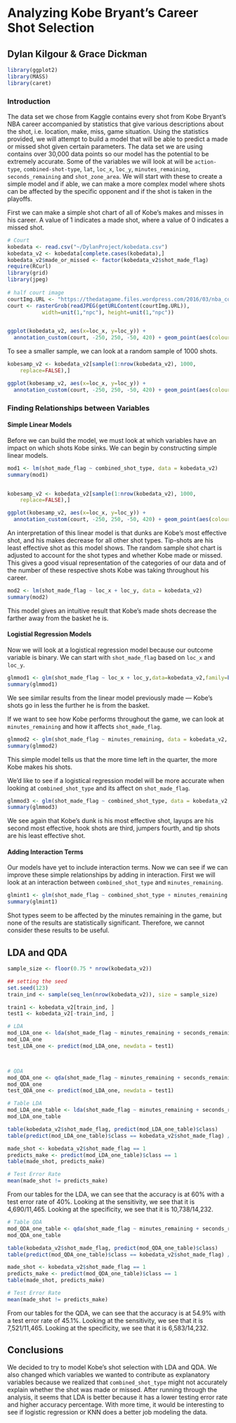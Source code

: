 # **Analyzing Kobe Bryant's Career Shot Selection**
## Dylan Kilgour & Grace Dickman

```r
library(ggplot2)
library(MASS)
library(caret)
```


### **Introduction**
The data set we chose from Kaggle contains every shot from Kobe Bryant's NBA career accompanied by statistics that give various descriptions about the shot, i.e. location, make, miss, game situation.  Using the statistics provided, we will attempt to build a model that will be able to predict a made or missed shot given certain parameters. The data set we are using contains over 30,000 data points so our model has the potential to be extremely accurate.  Some of the variables we will look at will be `action-type`, `combined-shot-type`, `lat`, `loc_x`, `loc_y`, `minutes_remaining`, `seconds_remaining` and `shot_zone_area`.  We will start with these to create a simple model and if able, we can make a more complex model where shots can be affected by the specific opponent and if the shot is taken in the playoffs.

First we can make a simple shot chart of all of Kobe's makes and misses in his career. A value of 1 indicates a made shot, where a value of 0 indicates a missed shot.

```r
# Court
kobedata <- read.csv("~/DylanProject/kobedata.csv")
kobedata_v2 <- kobedata[complete.cases(kobedata),]
kobedata_v2$made_or_missed <- factor(kobedata_v2$shot_made_flag)
require(RCurl)
library(grid)
library(jpeg)
 
# half court image
courtImg.URL <- "https://thedatagame.files.wordpress.com/2016/03/nba_court.jpg"
court <- rasterGrob(readJPEG(getURLContent(courtImg.URL)),
           width=unit(1,"npc"), height=unit(1,"npc"))


ggplot(kobedata_v2, aes(x=loc_x, y=loc_y)) + 
  annotation_custom(court, -250, 250, -50, 420) + geom_point(aes(colour = made_or_missed)) + xlim(-250,250) + ylim(-50,420) + ggtitle(paste("Kobe Bryant Career Shot Chart")) 
```

To see a smaller sample, we can look at a random sample of 1000 shots.

```r
kobesamp_v2 <- kobedata_v2[sample(1:nrow(kobedata_v2), 1000,
  	replace=FALSE),]

ggplot(kobesamp_v2, aes(x=loc_x, y=loc_y)) + 
  annotation_custom(court, -250, 250, -50, 420) + geom_point(aes(colour = made_or_missed)) + xlim(-250,250) + ylim(-50,420) + ggtitle(paste("Kobe Random Sample Shot Chart"))
```


### **Finding Relationships between Variables**
#### Simple Linear Models
Before we can build the model, we must look at which variables have an impact on which shots Kobe sinks.  We can begin by constructing simple linear models.

```r
mod1 <- lm(shot_made_flag ~ combined_shot_type, data = kobedata_v2)
summary(mod1)


kobesamp_v2 <- kobedata_v2[sample(1:nrow(kobedata_v2), 1000,
  	replace=FALSE),]

ggplot(kobesamp_v2, aes(x=loc_x, y=loc_y)) + 
  annotation_custom(court, -250, 250, -50, 420) + geom_point(aes(colour = combined_shot_type, shape=made_or_missed)) + xlim(-250,250) + ylim(-50,420) + ggtitle(paste("Kobe Random Sample Shot Chart"))
```

An interpretation of this linear model is that dunks are Kobe's most effective shot, and his makes decrease for all other shot types.  Tip-shots are his least effective shot as this model shows.  The random sample shot chart is adjusted to account for the shot types and whether Kobe made or missed.  This gives a good visual representation of the categories of our data and of the number of these respective shots Kobe was taking throughout his career.

```r
mod2 <- lm(shot_made_flag ~ loc_x + loc_y, data = kobedata_v2)
summary(mod2)
```

This model gives an intuitive result that Kobe's made shots decrease the farther away from the basket he is.

#### Logistial Regression Models

Now we will look at a logistical regression model because our outcome variable is binary.  We can start with `shot_made_flag` based on `loc_x` and `loc_y`.
```r
glmmod1 <- glm(shot_made_flag ~ loc_x + loc_y,data=kobedata_v2,family=binomial())
summary(glmmod1)
```
We see similar results from the linear model previously made --- Kobe's shots go in less the further he is from the basket.


If we want to see how Kobe performs throughout the game, we can look at `minutes_remaining` and how it affects `shot_made_flag`.
```r
glmmod2 <- glm(shot_made_flag ~ minutes_remaining, data = kobedata_v2, family = binomial())
summary(glmmod2)
```
This simple model tells us that the more time left in the quarter, the more Kobe makes his shots.

We'd like to see if a logistical regression model will be more accurate when looking at `combined_shot_type` and its affect on `shot_made_flag`.
```r
glmmod3 <- glm(shot_made_flag ~ combined_shot_type, data = kobedata_v2, family = binomial())
summary(glmmod3)
```
We see again that Kobe's dunk is his most effective shot, layups are his second most effective, hook shots are third, jumpers fourth, and tip shots are his least effective shot.

#### Adding Interaction Terms
Our models have yet to include interaction terms.  Now we can see if we can improve these simple relationships by adding in interaction.  First we will look at an interaction between `combined_shot_type` and `minutes_remaining`.
```r
glmint1 <- glm(shot_made_flag ~ combined_shot_type + minutes_remaining + combined_shot_type*minutes_remaining, data = kobedata_v2, family = binomial())
summary(glmint1)
```
Shot types seem to be affected by the minutes remaining in the game, but none of the results are statistically significant.  Therefore, we cannot consider these results to be useful.

## **LDA and QDA**

```r
sample_size <- floor(0.75 * nrow(kobedata_v2))

## setting the seed
set.seed(123)
train_ind <- sample(seq_len(nrow(kobedata_v2)), size = sample_size)

train1 <- kobedata_v2[train_ind, ]
test1 <- kobedata_v2[-train_ind, ]

# LDA
mod_LDA_one <- lda(shot_made_flag ~ minutes_remaining + seconds_remaining + season + shot_distance + game_id + opponent + shot_type, data = train1)
mod_LDA_one
test_LDA_one <- predict(mod_LDA_one, newdata = test1)



# QDA
mod_QDA_one <- qda(shot_made_flag ~ minutes_remaining + seconds_remaining + season + shot_distance + game_id + opponent + shot_type, data = train1)
mod_QDA_one
test_QDA_one <- predict(mod_LDA_one, newdata = test1)

```



```r
# Table LDA  
mod_LDA_one_table <- lda(shot_made_flag ~ minutes_remaining + seconds_remaining + season + shot_distance + game_id + opponent + shot_type, data = kobedata_v2)
mod_LDA_one_table

table(kobedata_v2$shot_made_flag, predict(mod_LDA_one_table)$class)
table(predict(mod_LDA_one_table)$class == kobedata_v2$shot_made_flag) / nrow(kobedata_v2)

made_shot <- kobedata_v2$shot_made_flag == 1
predicts_make <- predict(mod_LDA_one_table)$class == 1
table(made_shot, predicts_make) 

# Test Error Rate
mean(made_shot != predicts_make)

```


From our tables for the LDA, we can see that the accuracy is at 60% with a test error rate of 40%.  Looking at the sensitivity, we see that it is 4,690/11,465.  Looking at the specificity, we see that it is 10,738/14,232.


```r
# Table QDA  
mod_QDA_one_table <- qda(shot_made_flag ~ minutes_remaining + seconds_remaining + season + shot_distance + game_id + opponent + shot_type, data = kobedata_v2)
mod_QDA_one_table

table(kobedata_v2$shot_made_flag, predict(mod_QDA_one_table)$class)
table(predict(mod_QDA_one_table)$class == kobedata_v2$shot_made_flag) / nrow(kobedata_v2)

made_shot <- kobedata_v2$shot_made_flag == 1
predicts_make <- predict(mod_QDA_one_table)$class == 1
table(made_shot, predicts_make) 

# Test Error Rate
mean(made_shot != predicts_make)

```


From our tables for the QDA, we can see that the accuracy is at 54.9% with a test error rate of 45.1%.  Looking at the sensitivity, we see that it is 7,521/11,465.  Looking at the specificity, we see that it is 6,583/14,232.

## **Conclusions**
We decided to try to model Kobe's shot selection with LDA and QDA.  We also changed which variables we wanted to contribute as explanatory variables because we realized that `combined_shot_type` might not accurately explain whether the shot was made or missed.  After running through the analysis, it seems that LDA is better because it has a lower testing error rate and higher accuracy percentage.  With more time, it would be interesting to see if logistic regression or KNN does a better job modeling the data.